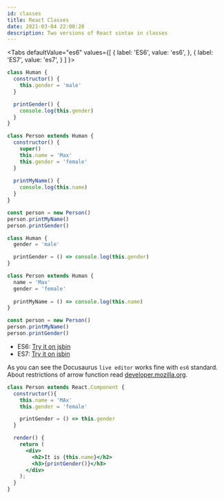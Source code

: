 ```yaml
---
id: classes
title: React Classes
date: 2021-03-04 22:00:28
description: Two versions of React sintax in classes
---
```



<Tabs
  defaultValue="es6"
  values={[
    { label: 'ES6', value: 'es6', },
    { label: 'ES7', value: 'es7', }
  ]
}>
<TabItem value="es6">

```jsx
class Human {
  constructor() {
    this.gender = 'male'
  }

  printGender() {
    console.log(this.gender)
  }
}

class Person extends Human {
  constructor() {
    super()
    this.name = 'Max'
    this.gender = 'female'
  }
  
  printMyName() {
    console.log(this.name)
  }
}

const person = new Person()
person.printMyName()
person.printGender()
```

</TabItem>
<TabItem value="es7">

```jsx
class Human {
  gender = 'male'

  printGender = () => console.log(this.gender)
}

class Person extends Human {
  name = 'Max'
  gender = 'female'
  
  printMyName = () => console.log(this.name)
}

const person = new Person()
person.printMyName()
person.printGender()
```

</TabItem>
</Tabs>

- ES6: [Try it on jsbin](https://jsbin.com/detitiv/edit?js,console)
- ES7: [Try it on jsbin](https://jsbin.com/wojayum/edit?js,console)

As you can see the Docusaurus `live editor` works fine with `es6` standard. About restrictions of arrow function read <a href='https://developer.mozilla.org/en-US/docs/Web/JavaScript/Reference/Functions/Arrow_functions' class='external'>developer.mozilla.org</a>.

```jsx live
class Person extends React.Component {
  constructor(){
    this.name = 'MAx'
    this.gender = 'female'

    printGender = () => this.gender
  }

  render() {
    return (
      <div>
        <h2>It is {this.name}</h2>
        <h3>{printGender()}</h3>
      </div>
    );
  }
}
```
